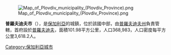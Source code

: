 [[Image:Map_of_Plovdiv_municipality_(Plovdiv_Province).png|right]]

{{Coord|42.143365|N|24.751032|E|display=title}}

'''普羅夫迪夫市'''（{{lang-bg|Пловдив}}），是[[保加利亞|保加利亞]]的城鎮，位於該國中部，由[[普羅夫迪夫州|普羅夫迪夫州]]負責管轄，首府設於[[普羅夫迪夫|普羅夫迪夫]]，面積101.98平方公里，人口368,983，人口密度每平方公里3,618.2人。

{{Bulgaria-geo-stub}}
[[Category:保加利亞城市|Category:保加利亞城市]]